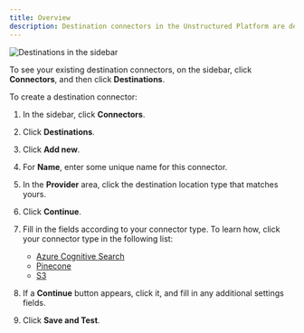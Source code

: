 ```yaml
---
title: Overview
description: Destination connectors in the Unstructured Platform are designed to specify the endpoint for data processed within the platform. These connectors ensure that the transformed and analyzed data is securely and efficiently transferred to a storage system for future use, often to a vector database for tasks that involve high-speed retrieval and advanced data analytics operations.
---
```


![Destinations in the sidebar](/img/platform/Destinations-Sidebar.png)

To see your existing destination connectors, on the sidebar, click **Connectors**, and then click **Destinations**.

To create a destination connector:

1. In the sidebar, click **Connectors**.
2. Click **Destinations**.
3. Click **Add new**.
4. For **Name**, enter some unique name for this connector.
5. In the **Provider** area, click the destination location type that matches yours.
6. Click **Continue**.
7. Fill in the fields according to your connector type. To learn how, click your connector type in the following list:

   - [Azure Cognitive Search](/platform/destinations/azure-cognitive-search)
   - [Pinecone](/platform/destinations/pinecone)
   - [S3](/platform/destinations/s3)
        
8. If a **Continue** button appears, click it, and fill in any additional settings fields.
9. Click **Save and Test**. 